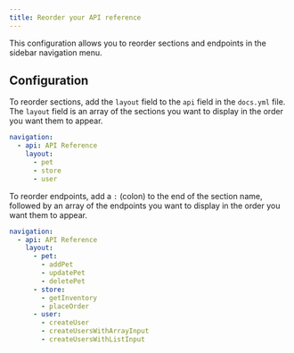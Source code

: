```yaml
---
title: Reorder your API reference
---
```


This configuration allows you to reorder sections and endpoints in the sidebar navigation menu.

## Configuration

To reorder sections, add the `layout` field to the `api` field in the `docs.yml` file. The `layout` field is an array of the sections you want to display in the order you want them to appear.

```yaml title="docs.yml"
navigation:
  - api: API Reference
    layout:
      - pet
      - store
      - user
```

To reorder endpoints, add a `:` (colon) to the end of the section name, followed by an array of the endpoints you want to display in the order you want them to appear.

```yaml title="docs.yml"
navigation:
  - api: API Reference
    layout:
      - pet:
        - addPet
        - updatePet
        - deletePet
      - store:
        - getInventory
        - placeOrder
      - user:
        - createUser
        - createUsersWithArrayInput
        - createUsersWithListInput
```

